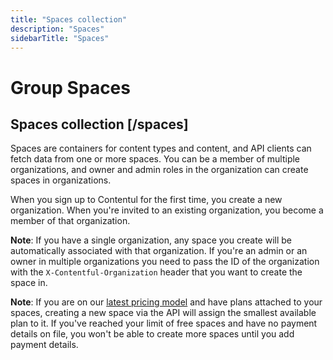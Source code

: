 ```yaml
---
title: "Spaces collection"
description: "Spaces"
sidebarTitle: "Spaces"
---
```


# Group Spaces

## Spaces collection [/spaces]

Spaces are containers for content types and content, and API clients can fetch data from one or more spaces. You can be a member of multiple organizations, and owner and admin roles in the organization can create spaces in organizations.

When you sign up to Contentul for the first time, you create a new organization. When you're invited to an existing organization, you become a member of that organization.

**Note**: If you have a single organization, any space you create will be automatically associated with that organization. If you're an admin or an owner in multiple organizations you need to pass the ID of the organization with the `X-Contentful-Organization` header that you want to create the space in.

**Note**: If you are on our [latest pricing model](/pricing/) and have plans attached to your spaces, creating a new space via the API will assign the smallest available plan to it. If you've reached your limit of free spaces and have no payment details on file, you won't be able to create more spaces until you add payment details.
